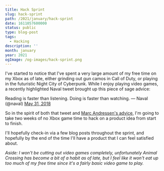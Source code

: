 ```yaml
---
title: Hack Sprint
slug: hack-sprint
path: /2021/january/hack-sprint
date: 1611057600000
status: public
type: blog-post
tags:
  - Hacking
description: ''
month: january
year: 2021
ogImage: /og-images/hack-sprint.png
---
```




I've started to notice that I've spent a very large amount of my free time on my
Xbox as of late, either grinding out gun camos in Call of Duty, or playing in
the futuristic Night City of Cyberpunk. While I enjoy playing video games, a
recently highlighted <TwitterMention>Naval</TwitterMention> tweet brought up
this piece of sage advice:

<Tweet id="1002107992018333696">Reading is faster than listening. Doing is
faster than watching. &mdash; Naval (@naval)
<a href="https://twitter.com/naval/status/1002107992018333696?ref_src=twsrc%5Etfw">May
31, 2018</a></Tweet>

So in the spirit of both that tweet and
[Marc Andressen's advice](https://a16z.com/2020/04/18/its-time-to-build/), I'm
going to take two weeks of no Xbox game time to hack on a product idea from
start to finish.

I'll hopefully check-in via a few blog posts throughout the sprint, and
hopefully by the end of the time I'll have a product that I can feel satisfied
about.

_Aside: I won't be cutting out video games completely, unfortunately Animal
Crossing has become a bit of a habit as of late, but I feel like it won't eat up
too much of my free time since it's a fairly basic video game to play._

